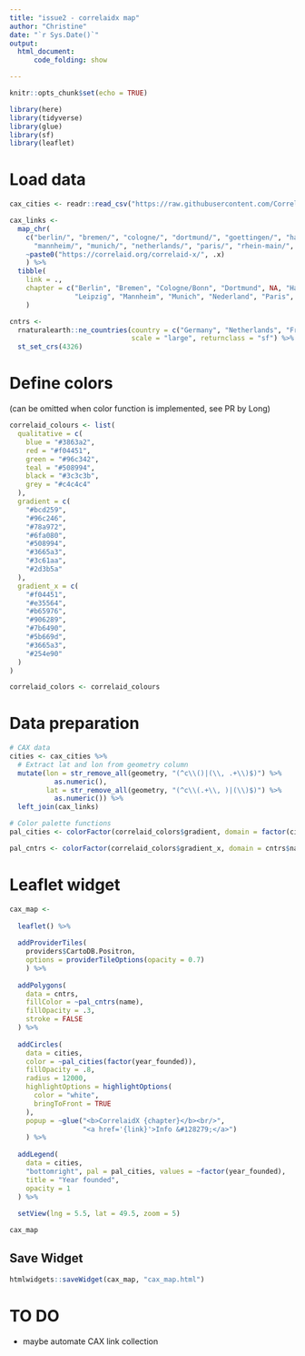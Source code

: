 ```yaml
---
title: "issue2 - correlaidx map"
author: "Christine"
date: "`r Sys.Date()`"
output: 
  html_document:
      code_folding: show

---
```


```r
knitr::opts_chunk$set(echo = TRUE)

library(here)
library(tidyverse)
library(glue)
library(sf)
library(leaflet)

```

# Load data

```r

cax_cities <- readr::read_csv("https://raw.githubusercontent.com/CorrelAid/correltools/main/data/example_correlaidx_geo.csv")

cax_links <- 
  map_chr(
    c("berlin/", "bremen/", "cologne/", "dortmund/", "goettingen/", "hamburg/", "karlsruhe/", "konstanz/", "leipzig/", 
      "mannheim/", "munich/", "netherlands/", "paris/", "rhein-main/", "ruhrgebiet/", "stuttgart/", "switzerland/"),
    ~paste0("https://correlaid.org/correlaid-x/", .x)
    ) %>% 
  tibble(
    link = ., 
    chapter = c("Berlin", "Bremen", "Cologne/Bonn", "Dortmund", NA, "Hamburg", "Karlsruhe", "Konstanz", 
                "Leipzig", "Mannheim", "Munich", "Nederland", "Paris", "Rhein-Main", NA, "Stuttgart", "Switzerland")
    )

cntrs <- 
  rnaturalearth::ne_countries(country = c("Germany", "Netherlands", "France", "Switzerland"),
                              scale = "large", returnclass = "sf") %>% 
  st_set_crs(4326)

```

# Define colors

(can be omitted when color function is implemented, see PR by Long)

```r

correlaid_colours <- list(
  qualitative = c(
    blue = "#3863a2",
    red = "#f04451",
    green = "#96c342",
    teal = "#508994",
    black = "#3c3c3b",
    grey = "#c4c4c4"
  ),
  gradient = c(
    "#bcd259",
    "#96c246",
    "#78a972",
    "#6fa080",
    "#508994",
    "#3665a3",
    "#3c61aa",
    "#2d3b5a"
  ),
  gradient_x = c(
    "#f04451",
    "#e35564",
    "#b65976",
    "#906289",
    "#7b6490",
    "#5b669d",
    "#3665a3",
    "#254e90"
  )
)

correlaid_colors <- correlaid_colours
```

# Data preparation

```r

# CAX data
cities <- cax_cities %>% 
  # Extract lat and lon from geometry column
  mutate(lon = str_remove_all(geometry, "(^c\\()|(\\, .+\\)$)") %>% 
           as.numeric(),
         lat = str_remove_all(geometry, "(^c\\(.+\\, )|(\\)$)") %>% 
           as.numeric()) %>% 
  left_join(cax_links)

# Color palette functions  
pal_cities <- colorFactor(correlaid_colors$gradient, domain = factor(cities$year_founded))

pal_cntrs <- colorFactor(correlaid_colors$gradient_x, domain = cntrs$name)

```

# Leaflet widget

```r

cax_map <- 
  
  leaflet() %>% 
  
  addProviderTiles(
    providers$CartoDB.Positron,
    options = providerTileOptions(opacity = 0.7)
    ) %>% 
  
  addPolygons(
    data = cntrs,
    fillColor = ~pal_cntrs(name),
    fillOpacity = .3,
    stroke = FALSE
  ) %>% 
  
  addCircles(
    data = cities,
    color = ~pal_cities(factor(year_founded)),
    fillOpacity = .8, 
    radius = 12000,
    highlightOptions = highlightOptions(
      color = "white",
      bringToFront = TRUE
    ),
    popup = ~glue("<b>CorrelaidX {chapter}</b><br/>",
                  "<a href='{link}'>Info &#128279;</a>")
    ) %>%
  
  addLegend(
    data = cities,
    "bottomright", pal = pal_cities, values = ~factor(year_founded),
    title = "Year founded",
    opacity = 1
  ) %>% 
  
  setView(lng = 5.5, lat = 49.5, zoom = 5)

cax_map
```

## Save Widget

```r

htmlwidgets::saveWidget(cax_map, "cax_map.html")

```

# TO DO

- maybe automate CAX link collection

